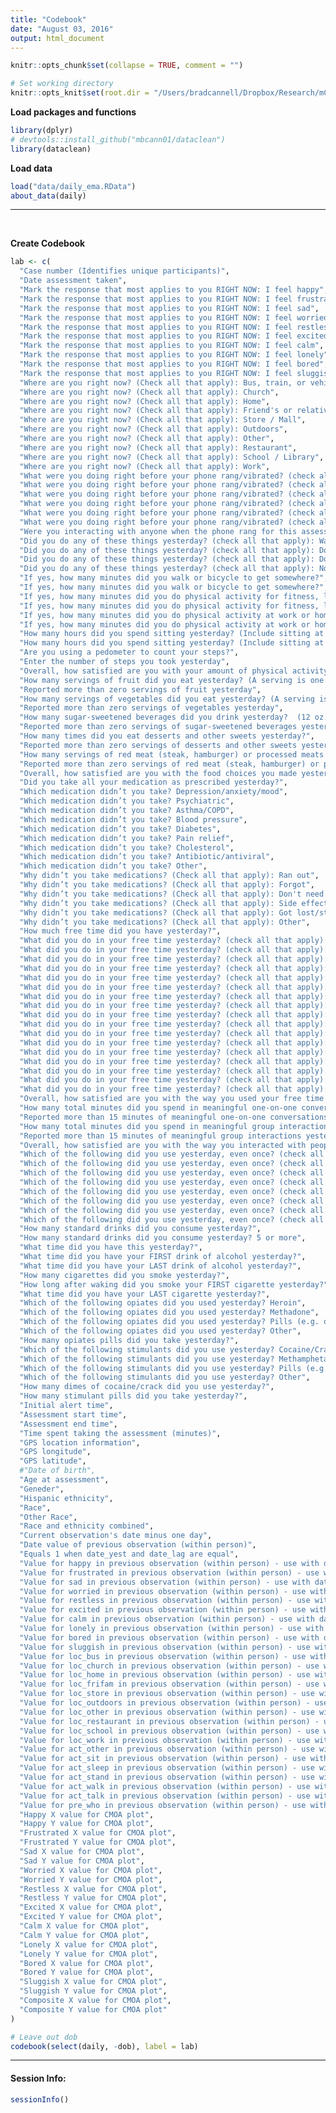 ```yaml
---
title: "Codebook"
date: "August 03, 2016"
output: html_document
---
```


```r
knitr::opts_chunk$set(collapse = TRUE, comment = "")

# Set working directory
knitr::opts_knit$set(root.dir = "/Users/bradcannell/Dropbox/Research/mChat")
```

**Load packages and functions**
```r
library(dplyr)
# devtools::install_github("mbcann01/dataclean")
library(dataclean)
```

**Load data**   
```r
load("data/daily_ema.RData")
about_data(daily)
```

-------------------------------------------------------------------------------   

&nbsp;  

**Create Codebook**   

```r
lab <- c(
  "Case number (Identifies unique participants)",
  "Date assessment taken",
  "Mark the response that most applies to you RIGHT NOW: I feel happy",
  "Mark the response that most applies to you RIGHT NOW: I feel frustrated",
  "Mark the response that most applies to you RIGHT NOW: I feel sad",
  "Mark the response that most applies to you RIGHT NOW: I feel worried",
  "Mark the response that most applies to you RIGHT NOW: I feel restless",
  "Mark the response that most applies to you RIGHT NOW: I feel excited",
  "Mark the response that most applies to you RIGHT NOW: I feel calm",
  "Mark the response that most applies to you RIGHT NOW: I feel lonely",
  "Mark the response that most applies to you RIGHT NOW: I feel bored",
  "Mark the response that most applies to you RIGHT NOW: I feel sluggish",
  "Where are you right now? (Check all that apply): Bus, train, or vehicle",
  "Where are you right now? (Check all that apply): Church",
  "Where are you right now? (Check all that apply): Home",
  "Where are you right now? (Check all that apply): Friend's or relative's house",
  "Where are you right now? (Check all that apply): Store / Mall",
  "Where are you right now? (Check all that apply): Outdoors",
  "Where are you right now? (Check all that apply): Other",
  "Where are you right now? (Check all that apply): Restaurant",
  "Where are you right now? (Check all that apply): School / Library",
  "Where are you right now? (Check all that apply): Work",
  "What were you doing right before your phone rang/vibrated? (check all that apply): Other",
  "What were you doing right before your phone rang/vibrated? (check all that apply): Sitting",
  "What were you doing right before your phone rang/vibrated? (check all that apply): Sleeping or resting",
  "What were you doing right before your phone rang/vibrated? (check all that apply): Standing",
  "What were you doing right before your phone rang/vibrated? (check all that apply): Walking or exercising",
  "What were you doing right before your phone rang/vibrated? (check all that apply): Talking",
  "Were you interacting with anyone when the phone rang for this assessment?",
  "Did you do any of these things yesterday? (check all that apply): Walk or bicycle to get somewhere",
  "Did you do any of these things yesterday? (check all that apply): Do physical activity for fitness, like running, sports or a brisk walk",
  "Did you do any of these things yesterday? (check all that apply): Do physical activity at work or home, like cleaning, lifting or carrying things",
  "Did you do any of these things yesterday? (check all that apply): None",
  "If yes, how many minutes did you walk or bicycle to get somewhere?",
  "If yes, how many minutes did you walk or bicycle to get somewhere?",
  "If yes, how many minutes did you do physical activity for fitness, like running, sports or a brisk walk?",
  "If yes, how many minutes did you do physical activity for fitness, like running, sports or a brisk walk?",
  "If yes, how many minutes did you do physical activity at work or home, like cleaning, lifting or carrying things?",
  "If yes, how many minutes did you do physical activity at work or home, like cleaning, lifting or carrying things?",
  "How many hours did you spend sitting yesterday? (Include sitting at work, sitting while eating, in a car, talking and watching TV.",
  "How many hours did you spend sitting yesterday? (Include sitting at work, sitting while eating, in a car, talking and watching TV.",
  "Are you using a pedometer to count your steps?",
  "Enter the number of steps you took yesterday",
  "Overall, how satisfied are you with your amount of physical activity yesterday?",
  "How many servings of fruit did you eat yesterday? (A serving is one piece of fruit or ¾ cup of fruit juice)",
  "Reported more than zero servings of fruit yesterday",
  "How many servings of vegetables did you eat yesterday? (A serving is ½ cup of vegetables or 1 cup salad)",
  "Reported more than zero servings of vegetables yesterday",
  "How many sugar-sweetened beverages did you drink yesterday?  (12 oz. soda, juice, ice tea, or energy drink)",
  "Reported more than zero servings of sugar-sweetened beverages yesterday",
  "How many times did you eat desserts and other sweets yesterday?",
  "Reported more than zero servings of desserts and other sweets yesterday",
  "How many servings of red meat (steak, hamburger) or processed meats (cold cuts, ham) did you eat yesterday? (A serving is 2-3 oz of cooked lean meat.)",
  "Reported more than zero servings of red meat (steak, hamburger) or processed meats (cold cuts, ham) yesterday",
  "Overall, how satisfied are you with the food choices you made yesterday?",
  "Did you take all your medication as prescribed yesterday?",
  "Which medication didn’t you take? Depression/anxiety/mood",
  "Which medication didn’t you take? Psychiatric",
  "Which medication didn’t you take? Asthma/COPD",
  "Which medication didn’t you take? Blood pressure",
  "Which medication didn’t you take? Diabetes",
  "Which medication didn’t you take? Pain relief",
  "Which medication didn’t you take? Cholesterol",
  "Which medication didn’t you take? Antibiotic/antiviral",
  "Which medication didn’t you take? Other",
  "Why didn’t you take medications? (Check all that apply): Ran out",
  "Why didn’t you take medications? (Check all that apply): Forgot",
  "Why didn’t you take medications? (Check all that apply): Don't need it",
  "Why didn’t you take medications? (Check all that apply): Side effects",
  "Why didn’t you take medications? (Check all that apply): Got lost/stolen",
  "Why didn’t you take medications? (Check all that apply): Other",
  "How much free time did you have yesterday?",
  "What did you do in your free time yesterday? (check all that apply): None",
  "What did you do in your free time yesterday? (check all that apply): Watched TV",
  "What did you do in your free time yesterday? (check all that apply): Played computer games",
  "What did you do in your free time yesterday? (check all that apply): Went to a movie",
  "What did you do in your free time yesterday? (check all that apply): Surfed the internet or spent time on the computer",
  "What did you do in your free time yesterday? (check all that apply): Read a book, magazine, or newspaper",
  "What did you do in your free time yesterday? (check all that apply): Listened to music or played an instrument",
  "What did you do in your free time yesterday? (check all that apply): Arts, crafts, or musical instruments",
  "What did you do in your free time yesterday? (check all that apply): Cleaned, organized, or straightened home",
  "What did you do in your free time yesterday? (check all that apply): Took care of pets",
  "What did you do in your free time yesterday? (check all that apply): Prayed, meditated, or went ot a religious service",
  "What did you do in your free time yesterday? (check all that apply): Played a sport or outside game",
  "What did you do in your free time yesterday? (check all that apply): Went for a walk or jog",
  "What did you do in your free time yesterday? (check all that apply): played cards, dice, or board games",
  "What did you do in your free time yesterday? (check all that apply): Went shopping",
  "What did you do in your free time yesterday? (check all that apply): Volunteered time to help agency or person",
  "What did you do in your free time yesterday? (check all that apply): Socialized with friends or family on phone or in person",
  "Overall, how satisfied are you with the way you used your free time yesterday?",
  "How many total minutes did you spend in meaningful one-on-one conversations with other people yesterday?",
  "Reported more than 15 minutes of meaningful one-on-one conversations with other people yesterday",
  "How many total minutes did you spend in meaningful group interactions yesterday (for example, going to church, participating in an exercise class, or other social occasions?)?",
  "Reported more than 15 minutes of meaningful group interactions yesterday",
  "Overall, how satisfied are you with the way you interacted with people yesterday?",
  "Which of the following did you use yesterday, even once? (check all that apply): Alcohol",
  "Which of the following did you use yesterday, even once? (check all that apply): Tobacco (cigarettes)",
  "Which of the following did you use yesterday, even once? (check all that apply): Marijuana (pot, hash, hash oil)",
  "Which of the following did you use yesterday, even once? (check all that apply): Opiates (heroin, oxycontin, hydrocodone, burprenorphine, methadone)",
  "Which of the following did you use yesterday, even once? (check all that apply): Stimulants (cocaine/crack, meth, amphetamines)",
  "Which of the following did you use yesterday, even once? (check all that apply): Herbal drugs/incense (Spice, K2)",
  "Which of the following did you use yesterday, even once? (check all that apply): Another drug (valium, xanax, steroids, in halants)",
  "Which of the following did you use yesterday, even once? (check all that apply): None",
  "How many standard drinks did you consume yesterday?",
  "How many standard drinks did you consume yesterday? 5 or more",
  "What time did you have this yesterday?",
  "What time did you have your FIRST drink of alcohol yesterday?",
  "What time did you have your LAST drink of alcohol yesterday?",
  "How many cigarettes did you smoke yesterday?",
  "How long after waking did you smoke your FIRST cigarette yesterday?",
  "What time did you have your LAST cigarette yesterday?",
  "Which of the following opiates did you used yesterday? Heroin",
  "Which of the following opiates did you used yesterday? Methadone",
  "Which of the following opiates did you used yesterday? Pills (e.g. oxycontin, hydrocodone, buprenorphine)",
  "Which of the following opiates did you used yesterday? Other",
  "How many opiates pills did you take yesterday?",
  "Which of the following stimulants did you use yesterday? Cocaine/Crack Cocaine",
  "Which of the following stimulants did you use yesterday? Methamphetamines",
  "Which of the following stimulants did you use yesterday? Pills (e.g., amphetamines, ritalin)",
  "Which of the following stimulants did you use yesterday? Other",
  "How many dimes of cocaine/crack did you use yesterday?",
  "How many stimulant pills did you take yesterday?",
  "Initial alert time",
  "Assessment start time",
  "Assessment end time",
  "Time spent taking the assessment (minutes)",
  "GPS location information",
  "GPS longitude",
  "GPS latitude",
  #"Date of birth",
  "Age at assessment",
  "Geneder",
  "Hispanic ethnicity",
  "Race",
  "Other Race",
  "Race and ethnicity combined",
  "Current observation's date minus one day",
  "Date value of previous observation (within person)",
  "Equals 1 when date_yest and date_lag are equal",
  "Value for happy in previous observation (within person) - use with date_match == 1 for lagged analysis",
  "Value for frustrated in previous observation (within person) - use with date_match == 1 for lagged analysis",
  "Value for sad in previous observation (within person) - use with date_match == 1 for lagged analysis",
  "Value for worried in previous observation (within person) - use with date_match == 1 for lagged analysis",
  "Value for restless in previous observation (within person) - use with date_match == 1 for lagged analysis",
  "Value for excited in previous observation (within person) - use with date_match == 1 for lagged analysis",
  "Value for calm in previous observation (within person) - use with date_match == 1 for lagged analysis",
  "Value for lonely in previous observation (within person) - use with date_match == 1 for lagged analysis",
  "Value for bored in previous observation (within person) - use with date_match == 1 for lagged analysis",
  "Value for sluggish in previous observation (within person) - use with date_match == 1 for lagged analysis",
  "Value for loc_bus in previous observation (within person) - use with date_match == 1 for lagged analysis",
  "Value for loc_church in previous observation (within person) - use with date_match == 1 for lagged analysis",
  "Value for loc_home in previous observation (within person) - use with date_match == 1 for lagged analysis",
  "Value for loc_frifam in previous observation (within person) - use with date_match == 1 for lagged analysis",
  "Value for loc_store in previous observation (within person) - use with date_match == 1 for lagged analysis",
  "Value for loc_outdoors in previous observation (within person) - use with date_match == 1 for lagged analysis",
  "Value for loc_other in previous observation (within person) - use with date_match == 1 for lagged analysis",
  "Value for loc_restaurant in previous observation (within person) - use with date_match == 1 for lagged analysis",
  "Value for loc_school in previous observation (within person) - use with date_match == 1 for lagged analysis",
  "Value for loc_work in previous observation (within person) - use with date_match == 1 for lagged analysis",
  "Value for act_other in previous observation (within person) - use with date_match == 1 for lagged analysis",
  "Value for act_sit in previous observation (within person) - use with date_match == 1 for lagged analysis",
  "Value for act_sleep in previous observation (within person) - use with date_match == 1 for lagged analysis",
  "Value for act_stand in previous observation (within person) - use with date_match == 1 for lagged analysis",
  "Value for act_walk in previous observation (within person) - use with date_match == 1 for lagged analysis",
  "Value for act_talk in previous observation (within person) - use with date_match == 1 for lagged analysis",
  "Value for pre_who in previous observation (within person) - use with date_match == 1 for lagged analysis",
  "Happy X value for CMOA plot",
  "Happy Y value for CMOA plot",
  "Frustrated X value for CMOA plot",
  "Frustrated Y value for CMOA plot",
  "Sad X value for CMOA plot",
  "Sad Y value for CMOA plot",
  "Worried X value for CMOA plot",
  "Worried Y value for CMOA plot",
  "Restless X value for CMOA plot",
  "Restless Y value for CMOA plot",
  "Excited X value for CMOA plot",
  "Excited Y value for CMOA plot",
  "Calm X value for CMOA plot",
  "Calm Y value for CMOA plot",
  "Lonely X value for CMOA plot",
  "Lonely Y value for CMOA plot",
  "Bored X value for CMOA plot",
  "Bored Y value for CMOA plot",
  "Sluggish X value for CMOA plot",
  "Sluggish Y value for CMOA plot",
  "Composite X value for CMOA plot",
  "Composite Y value for CMOA plot"
)
```

```r
# Leave out dob
codebook(select(daily, -dob), label = lab)
```

-------------------------------------------------------------------------------

#### Session Info:
```r
sessionInfo()
```

